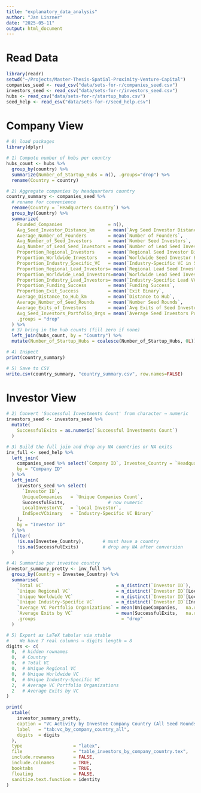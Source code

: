 ```yaml
---
title: "explanatory_data_analysis"
author: "Jan Linzner"
date: "2025-05-11"
output: html_document
---
```

# Read Data
```r
library(readr)
setwd("~/Projects/Master-Thesis-Spatial-Proximity-Venture-Capital")
companies_seed <- read_csv("data/sets-for-r/companies_seed.csv")
investors_seed <- read_csv("data/sets-for-r/investors_seed.csv")
hubs <- read_csv("data/sets-for-r/startup_hubs.csv")
seed_help <- read_csv("data/sets-for-r/seed_help.csv")
```

# Company View

```r
# 0) load packages
library(dplyr)

# 1) Compute number of hubs per country
hubs_count <- hubs %>%
  group_by(country) %>%
  summarize(Number_of_Startup_Hubs = n(), .groups="drop") %>%
  rename(Country = country)

# 2) Aggregate companies by headquarters country
country_summary <- companies_seed %>%
  # rename for convenience
  rename(Country = `Headquarters Country`) %>%
  group_by(Country) %>%
  summarize(
    Founded_Companies                 = n(),
    Avg_Seed_Investor_Distance_km     = mean(`Avg Seed Investor Distance`,      na.rm=TRUE),
    Average_Number_of_Founders        = mean(`Number of Founders`,              na.rm=TRUE),
    Avg_Number_of_Seed_Investors      = mean(`Number Seed Investors`,           na.rm=TRUE),
    Avg_Number_of_Lead_Seed_Investors = mean(`Number of Lead Seed Investors`,   na.rm=TRUE),
    Proportion_Regional_Investors     = mean(`Regional Seed Investor Binary`,   na.rm=TRUE),
    Proportion_Worldwide_Investors    = mean(`Worldwide Seed Investor Binary`,  na.rm=TRUE),
    Proportion_Industry_Specific_VC   = mean(`Industry-Specific VC in Seed Binary`,   na.rm=TRUE),
    Proportion_Regional_Lead_Investors= mean(`Regional Lead Seed Investor Binary`,    na.rm=TRUE),
    Proportion_Worldwide_Lead_Investors=mean(`Worldwide Lead Seed Investor Binary`,   na.rm=TRUE),
    Proportion_Industry_Lead_Investors= mean(`Industry-Specific Lead VC in Seed Binary`,na.rm=TRUE),
    Proportion_Funding_Success        = mean(`Funding Success`,                 na.rm=TRUE),
    Proportion_Exit_Success           = mean(`Exit Binary`,                     na.rm=TRUE),
    Average_Distance_to_Hub_km        = mean(`Distance to Hub`,                na.rm=TRUE),
    Average_Number_of_Seed_Rounds     = mean(`Number Seed Rounds`,             na.rm=TRUE),
    Average_Exits_of_Investors        = mean(`Avg Exits of Seed Investors`,    na.rm=TRUE),
    Avg_Seed_Investors_Portfolio_Orgs = mean(`Average Seed Investors Portfolio Organizations`, na.rm=TRUE),
    .groups = "drop"
  ) %>%
  # 3) bring in the hub counts (fill zero if none)
  left_join(hubs_count, by = "Country") %>%
  mutate(Number_of_Startup_Hubs = coalesce(Number_of_Startup_Hubs, 0L))

# 4) Inspect
print(country_summary)

# 5) Save to CSV
write.csv(country_summary, "country_summary.csv", row.names=FALSE)
```

# Investor View


```r
# 2) Convert 'Successful Investments Count' from character → numeric
investors_seed <- investors_seed %>%
  mutate(
    SuccessfulExits = as.numeric(`Successful Investments Count`)
  )

# 3) Build the full join and drop any NA countries or NA exits
inv_full <- seed_help %>%
  left_join(
    companies_seed %>% select(`Company ID`, Investee_Country = `Headquarters Country`),
    by = "Company ID"
  ) %>%
  left_join(
    investors_seed %>% select(
      `Investor ID`,
      UniqueCompanies   = `Unique Companies Count`,
      SuccessfulExits,                # now numeric
      LocalInvestorVC   = `Local Investor`,
      IndSpecVCbinary   = `Industry-Specific VC Binary`
    ),
    by = "Investor ID"
  ) %>%
  filter(
    !is.na(Investee_Country),       # must have a country
    !is.na(SuccessfulExits)         # drop any NA after conversion
  )

# 4) Summarise per investee country
investor_summary_pretty <- inv_full %>%
  group_by(Country = Investee_Country) %>%
  summarise(
    `Total VC`                           = n_distinct(`Investor ID`),
    `Unique Regional VC`                 = n_distinct(`Investor ID`[LocalInvestorVC == TRUE]),
    `Unique Worldwide VC`                = n_distinct(`Investor ID`[LocalInvestorVC == FALSE]),
    `Unique Industry-Specific VC`        = n_distinct(`Investor ID`[IndSpecVCbinary == TRUE]),
    `Average VC Portfolio Organizations` = mean(UniqueCompanies,   na.rm = TRUE),
    `Average Exits by VC`                = mean(SuccessfulExits,   na.rm = TRUE),
    .groups                                = "drop"
  )

# 5) Export as LaTeX tabular via xtable
#    We have 7 real columns → digits length = 8
digits <- c(
  0,  # hidden rownames
  0,  # Country
  0,  # Total VC
  0,  # Unique Regional VC
  0,  # Unique Worldwide VC
  0,  # Unique Industry-Specific VC
  2,  # Average VC Portfolio Organizations
  2   # Average Exits by VC
)

print(
  xtable(
    investor_summary_pretty,
    caption = "VC Activity by Investee Company Country (All Seed Rounds)",
    label   = "tab:vc_by_company_country_all",
    digits  = digits
  ),
  type                   = "latex",
  file                   = "table_investors_by_company_country.tex",
  include.rownames       = FALSE,
  include.colnames       = TRUE,
  booktabs               = TRUE,
  floating               = FALSE,
  sanitize.text.function = identity
)
```





